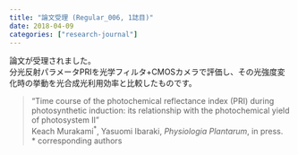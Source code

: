 ```yaml
---
title: "論文受理 (Regular_006, 1誌目)"
date: 2018-04-09
categories: ["research-journal"]
---
```


論文が受理されました。  
分光反射パラメータPRIを光学フィルタ+CMOSカメラで評価し、その光強度変化時の挙動を光合成光利用効率と比較したものです。

> “Time course of the photochemical reflectance index (PRI) during photosynthetic induction: its relationship with the photochemical yield of photosystem II”  
> Keach Murakami<sup>\*</sup>, Yasuomi Ibaraki, *Physiologia Plantarum*, in press.  
> \* corresponding authors
